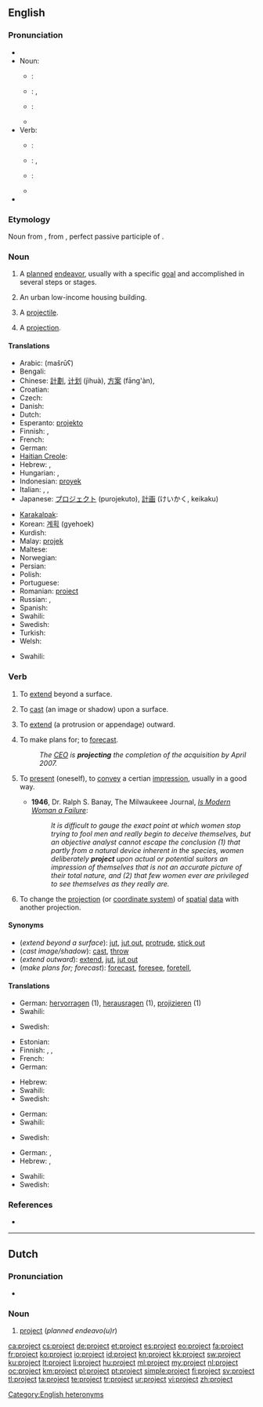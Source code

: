 ==English==
{{slim-wikipedia|Project (disambiguation)}}

===Pronunciation===
{{rel-top|RP, US, and Canadian pronunciation, including audio}}
* {{audio|En-us-project.ogg|audio (US)}}
* Noun:
** {{a|Canada}}: {{IPA|/ˈpɹɑdʒɛk̚t/}}
** {{a|RP'}}: {{IPA|/ˈpɹəʊʤɛkt/|/pɹɒʤɛkt/}}, {{SAMPA|/"pr@UdZEkt/|/"prQdZEkt/}}
** {{a|US}}: {{IPA|/ˈpɻɑʤɛkt/}}
** {{audio|en-ca-project-noun.ogg|Audio (Canada) (noun)}}
* Verb:
** {{a|Canada}}: {{IPA|/pɹəˈʤɛk̚t/}}
** {{a|RP'}}: {{IPA|/prəˈʤɛkt/}}, {{SAMPA|/pr@"dZEkt/}}
** {{a|US}}: {{IPA|/pɻəˈʤɛkt/}}
** {{audio|en-ca-project-verb.ogg|Audio (Canada) (verb)}}
* {{rhymes|ɛkt}}
{{rel-bottom}}

===Etymology===
Noun from {{etyl|la}} {{term|proiectum|prōiectum|projection|lang=la}}, from {{term|proiectus|prōiectus||lang=la}}, perfect passive participle of {{term|proicio|prōiciō|throw forth, extend; expel|lang=la}}.

===Noun===
{{en-noun}}

# A [[plan]]ned [[endeavor]], usually with a specific [[goal]] and accomplished in several steps or stages.
# {{US}} An urban low-income housing building.
# {{obsolete}} A [[projectile]].
# {{obsolete}} A [[projection]].

====Translations====
{{trans-top|planned endeavor}}
* Arabic: {{Arab|[[مشروع]]}} (mašrūʕ) {{m}}
* Bengali: {{t-|bn|প্রজেক্ট|tr=prôjekţ|sc=Beng|xs=Bengali}}
* Chinese: [[計劃]], [[计划]] (jìhuà), [[方案]] (fāng'àn),
* Croatian: {{t+|hr|projekt|m}}
* Czech: {{t+|cs|projekt|m}}
* Danish: {{t-|da|projekt}}
* Dutch: {{t+|nl|project|n}}
* Esperanto: [[projekto]]
* Finnish: {{t+|fi|suunnitelma}},  {{t+|fi|hanke}}
* French: {{t+|fr|projet|m}}
* German: {{t+|de|Projekt|n}}
* [[Haitian Creole]]: {{tø|ht|pwojè}}
* Hebrew: {{t-|he|פרויקט|m|tr=proyékt}}, {{t-|he|מיזם|m|tr=meizám}}
* Hungarian: {{t+|hu|terv}},  {{t+|hu|projekt}}
* Indonesian: [[proyek]]
* Italian: {{t+|it|progetto|m}}, {{t|it|studio|m}}, {{t|it|ricerca|f}}
* Japanese: [[プロジェクト]] (purojekuto), [[計画]] (けいかく, keikaku)
{{trans-mid}}
* [[Karakalpak]]: {{tø|kaa|proekt}}
* Korean: [[계획]] (gyehoek)
* Kurdish: {{ku-Arab|[[پرۆژه‌]]}}
* Malay: [[projek]]
* Maltese: {{t-|mt|proġett|m|xs=Maltese}}
* Norwegian: {{t-|no|prosjekt|n}}
* Persian: {{t+|fa|پروژه}}
* Polish: {{t+|pl|projekt|m}}
* Portuguese: {{t+|pt|projeto|m}}
* Romanian: [[proiect]] {{n}}
* Russian: {{t+|ru|план|m|tr=plan}}, {{t+|ru|проект|m|tr=proékt}}
* Spanish: {{t+|es|proyecto|m}}
* Swahili: {{t+|sw|mradi|xs=Swahili}}
* Swedish: {{t+|sv|projekt|n}}
* Turkish: {{t+|tr|proje}}
* Welsh: {{t+|cy|prosiect|m|xs=Welsh}}
{{trans-bottom}}

{{trans-top|Urban low-income housing building}}
* Swahili: {{t|sw|miradi|xs=Swahili}}
{{trans-mid}}
{{trans-bottom}}

===Verb===
{{en-verb}}

# {{intransitive}} To [[extend]] beyond a surface.
# {{transitive}} To [[cast]] (an image or shadow) upon a surface.
# {{transitive}}  To [[extend]] (a protrusion or appendage) outward.
# {{transitive}}  To make plans for; to [[forecast]].
#: ''The [[CEO]] is '''projecting''' the completion of the acquisition by April 2007.''
# {{transitive|reflexive}} To [[present]] (oneself), to [[convey]] a certian [[impression]], usually in a good way.
#* '''1946''', Dr. Ralph S. Banay, The Milwaukeee Journal, ''[http://news.google.com/newspapers?nid=1499&dat=19461207&id=NS0aAAAAIBAJ&sjid=8iMEAAAAIBAJ&pg=4499,3742545 Is Modern Woman a Failure]'':
#*: ''It is difficult to gauge the exact point at which women stop trying to fool men and really begin to deceive themselves, but an objective analyst cannot escape the conclusion (1) that partly from a natural device inherent in the species, women deliberately '''project''' upon actual or potential suitors an impression of themselves that is not an accurate picture of their total nature, and (2) that few women ever are privileged to see themselves as they really are.''
# {{cartography}} To change the [[projection]] (or [[coordinate system]]) of [[spatial]] [[data]] with another projection.

====Synonyms====
* (''extend beyond a surface''): [[jut]], [[jut out]], [[protrude]], [[stick out]]
* (''cast image/shadow''): [[cast]], [[throw]]
* (''extend outward''): [[extend]], [[jut]], [[jut out]]
* (''make plans for; forecast''): [[forecast]], [[foresee]], [[foretell]],

====Translations====

{{trans-top|extend beyond a surface}}
* German: [[hervorragen]] (1), [[herausragen]] (1), [[projizieren]] (1)
* Swahili: {{t|sw|miradi|xs=Swahili}}
{{trans-mid}}
* Swedish: {{t|sv|sträcka ut}}
{{trans-bottom}}

{{trans-top|cast (image/shadow)}}
* Estonian: {{t+|et|kujutama}}
* Finnish: {{t+|fi|heijastaa}}, {{t+|fi|langeta}}, {{t|fi|projisoida}}
* French: {{t+|fr|projeter}}
* German: {{t+|de|projizieren}}
{{trans-mid}}
* Hebrew: {{t|he|הקרין|tr=hikrín}}
* Swahili: {{t|sw|miradi|xs=Swahili}}
* Swedish: {{t|sv|projicera}}
{{trans-bottom}}

{{trans-top|extend outward}}
* German: {{t+|de|projizieren}}
* Swahili: {{t|sw|miradi|xs=Swahili}}
{{trans-mid}}
* Swedish: {{t|sv|projicera}}
{{trans-bottom}}

{{trans-top|make plans for; forecast}}
* German: {{t+|de|projizieren}}, {{t+|de|planen}}
* Hebrew: {{t-|he|תכנן|tr=tikhnén}}, {{t|he|ציפה|tr=tzipá}}
{{trans-mid}}
* Swahili: {{t|sw|miradi|xs=Swahili}}
* Swedish: {{t|sv|projektera}}
{{trans-bottom}}

===References===
* {{R:OED2}}

[[Category:English heteronyms]]

----

==Dutch==

===Pronunciation===
* {{audio|Nl-project.ogg|audio}}

===Noun===
{{nl-noun|n|projecten|projectje}}

# [[#English|project]] (''planned endeavo(u)r'')

[[ca:project]]
[[cs:project]]
[[de:project]]
[[et:project]]
[[es:project]]
[[eo:project]]
[[fa:project]]
[[fr:project]]
[[ko:project]]
[[io:project]]
[[id:project]]
[[kn:project]]
[[kk:project]]
[[sw:project]]
[[ku:project]]
[[lt:project]]
[[li:project]]
[[hu:project]]
[[ml:project]]
[[my:project]]
[[nl:project]]
[[oc:project]]
[[km:project]]
[[pl:project]]
[[pt:project]]
[[simple:project]]
[[fi:project]]
[[sv:project]]
[[tl:project]]
[[ta:project]]
[[te:project]]
[[tr:project]]
[[ur:project]]
[[vi:project]]
[[zh:project]]